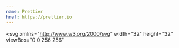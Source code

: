 ```yaml
---
name: Prettier
href: https://prettier.io
---
```


<svg
  xmlns="http://www.w3.org/2000/svg"
  width="32"
  height="32"
  viewBox="0 0 256 256"
>
  <rect
    width="24.381"
    height="12.19"
    x="182.857"
    y="48.762"
    fill="#56B3B4"
    rx="5"
  />
  <rect width="73.143" height="12.19" y="243.81" fill="#EA5E5E" rx="5" />
  <rect
    width="48.762"
    height="12.19"
    x="146.286"
    y="146.286"
    fill="#BF85BF"
    rx="5"
  />
  <rect
    width="60.952"
    height="12.19"
    x="73.143"
    y="146.286"
    fill="#EA5E5E"
    rx="5"
  />
  <rect width="60.952" height="12.19" y="146.286" fill="#56B3B4" rx="5" />
  <rect width="73.143" height="12.19" y="195.048" fill="#BF85BF" rx="5" />
  <rect width="73.143" height="12.19" y="97.524" fill="#BF85BF" rx="5" />
  <rect
    width="134.095"
    height="12.19"
    x="60.952"
    y="24.381"
    fill="#F7BA3E"
    rx="5"
  />
  <rect width="48.762" height="12.19" y="24.381" fill="#EA5E5E" rx="5" />
  <rect
    width="24.381"
    height="12.19"
    x="48.762"
    y="219.429"
    fill="#F7BA3E"
    rx="5"
  />
  <rect
    width="24.381"
    height="12.19"
    x="48.762"
    y="73.143"
    fill="#56B3B4"
    rx="5"
  />
  <rect width="36.571" height="12.19" y="219.429" fill="#56B3B4" rx="5" />
  <rect width="36.571" height="12.19" y="73.143" fill="#F7BA3E" rx="5" />
  <rect
    width="24.381"
    height="12.19"
    x="158.476"
    y="219.429"
    fill="#D0D4D8"
    opacity=".5"
    rx="5"
  />
  <rect
    width="60.952"
    height="12.19"
    x="85.333"
    y="219.429"
    fill="#D0D4D8"
    opacity=".5"
    rx="5"
  />
  <rect
    width="60.952"
    height="12.19"
    x="195.048"
    y="219.429"
    fill="#D0D4D8"
    opacity=".5"
    rx="5"
  />
  <rect
    width="109.714"
    height="12.19"
    x="97.524"
    y="121.905"
    fill="#56B3B4"
    rx="5"
  />
  <rect
    width="48.762"
    height="12.19"
    x="36.571"
    y="121.905"
    fill="#F7BA3E"
    rx="5"
  />
  <rect width="24.381" height="12.19" y="121.905" fill="#EA5E5E" rx="5" />
  <rect
    width="60.952"
    height="12.19"
    x="109.714"
    y="48.762"
    fill="#BF85BF"
    rx="5"
  />
  <rect width="97.524" height="12.19" y="48.762" fill="#56B3B4" rx="5" />
  <rect
    width="121.905"
    height="12.19"
    x="36.571"
    y="170.667"
    fill="#F7BA3E"
    rx="5"
  />
  <rect width="24.381" height="12.19" y="170.667" fill="#BF85BF" rx="5" />
  <rect
    width="73.143"
    height="12.19"
    x="146.286"
    y="73.143"
    fill="#EA5E5E"
    rx="5"
  />
  <rect
    width="73.143"
    height="12.19"
    x="146.286"
    y="97.524"
    fill="#F7BA3E"
    rx="5"
  />
  <rect width="158.476" height="12.19" fill="#56B3B4" rx="5" />
  <rect
    width="85.333"
    height="12.19"
    x="170.667"
    fill="#D0D4D8"
    opacity=".5"
    rx="5"
  />
  <rect
    width="36.571"
    height="12.19"
    x="170.667"
    y="170.667"
    fill="#D0D4D8"
    opacity=".5"
    rx="5"
  />
  <rect
    width="36.571"
    height="12.19"
    x="219.429"
    y="170.667"
    fill="#D0D4D8"
    opacity=".5"
    rx="5"
  />
  <rect
    width="48.762"
    height="12.19"
    x="207.238"
    y="146.286"
    fill="#D0D4D8"
    opacity=".5"
    rx="5"
  />
  <rect
    width="48.762"
    height="12.19"
    x="207.238"
    y="24.381"
    fill="#D0D4D8"
    opacity=".5"
    rx="5"
  />
  <rect
    width="36.571"
    height="12.19"
    x="219.429"
    y="121.905"
    fill="#D0D4D8"
    opacity=".5"
    rx="5"
  />
  <rect
    width="36.571"
    height="12.19"
    x="219.429"
    y="48.762"
    fill="#D0D4D8"
    opacity=".5"
    rx="5"
  />
  <rect
    width="24.381"
    height="12.19"
    x="231.619"
    y="73.143"
    fill="#D0D4D8"
    opacity=".5"
    rx="5"
  />
  <rect
    width="24.381"
    height="12.19"
    x="231.619"
    y="97.524"
    fill="#D0D4D8"
    opacity=".5"
    rx="5"
  />
  <rect
    width="121.905"
    height="12.19"
    x="134.095"
    y="195.048"
    fill="#D0D4D8"
    opacity=".5"
    rx="5"
  />
  <rect
    width="36.571"
    height="12.19"
    x="85.333"
    y="195.048"
    fill="#D0D4D8"
    opacity=".5"
    rx="5"
  />
  <rect
    width="73.143"
    height="12.19"
    x="182.857"
    y="243.81"
    fill="#D0D4D8"
    opacity=".5"
    rx="5"
  />
  <rect
    width="85.333"
    height="12.19"
    x="85.333"
    y="243.81"
    fill="#D0D4D8"
    opacity=".5"
    rx="5"
  />
  <rect
    width="48.762"
    height="12.19"
    x="85.333"
    y="73.143"
    fill="#D0D4D8"
    opacity=".5"
    rx="5"
  />
  <rect
    width="48.762"
    height="12.19"
    x="85.333"
    y="97.524"
    fill="#D0D4D8"
    opacity=".5"
    rx="5"
  />
</svg>